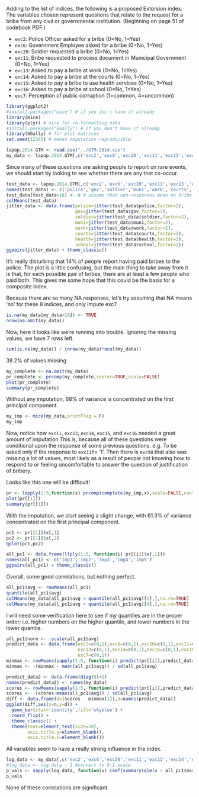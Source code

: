 Adding to the list of indices, the following is a proposed Extorsion index. The variables chosen represent questions that relate to the request for a bribe from any civil or governmental institution. (Beginning on page 51 of codebook PDF.)

* `exc2`: Police Officer asked for a bribe (0=No, 1=Yes)
* `exc6`: Government Employee asked for a bribe (0=No, 1=Yes)
* `exc20`: Soldier requested a bribe (0=No, 1=Yes)
* `exc11`: Bribe requested to process document in Municipal Government (0=No, 1=Yes)
* `exc13`: Asked to pay a bribe at work (0=No, 1=Yes)
* `exc14`: Asked to pay a bribe at the courts (0=No, 1=Yes)
* `exc15`: Asked to pay a bribe to use health services (0=No, 1=Yes)
* `exc16`: Asked to pay a bribe at school (0=No, 1=Yes)
* `exc7`: Perception of public corruption (1=common, 4=uncommon)

```r
library(ggplot2)
#install.packages("mice") # if you don't have it already
library(mice)
library(plyr) # nice for re-formatting data
#install.packages("GGally") # if you don't have it already
library(GGally) # for plot matrices
set.seed(12345) # makes imputation reproducible
```

```r
lapop.2014.GTM <- read.csv("../GTM-2014.csv")
my_data <- lapop.2014.GTM[,c('exc2','exc6','exc20','exc11','exc13','exc14','exc15','exc16','exc7')]
```

Since many of these questions are asking people to report on rare events, we should start by looking to see whether there are any that co-occur.

```r
test_data <- lapop.2014.GTM[,c('exc2','exc6','exc20','exc11','exc13','exc14','exc15','exc16')]
names(test_data) <- c('police','gov','soldier','muni','work','courts','health','school')
test_data[test_data>16] <- 0 # assume that non-responses mean no bribe paid
colMeans(test_data)
jitter_data <- data.frame(police=jitter(test_data$police,factor=2),
                          gov=jitter(test_data$gov,factor=2),
                          soldier=jitter(test_data$soldier,factor=2),
                          muni=jitter(test_data$muni,factor=2),
                          work=jitter(test_data$work,factor=2),
                          courts=jitter(test_data$courts,factor=2),
                          health=jitter(test_data$health,factor=2),
                          school=jitter(test_data$school,factor=2))
ggpairs(jitter_data) + theme_classic()
```

It's really disturbing that 14% of people report having paid bribes to the police. The plot is a little confusing, but the main thing to take away from it is that, for each possible pair of bribes, there are at least a few people who paid both. This gives me some hope that this could be the basis for a composite index. 

Because there are so many NA responses, let's try assuming that NA means 'no' for these 8 indices, and only impute exc7.

```r
is.na(my_data[my_data>16]) <- TRUE
nrow(na.omit(my_data))
```
Now, here it looks like we're running into trouble. Ignoring the missing values, we have 7 rows left. 

```r
sum(is.na(my_data)) / (nrow(my_data)*ncol(my_data))
```
38.2% of values missing

```r
my_complete <- na.omit(my_data)
pr_complete <- prcomp(my_complete,center=TRUE,scale=FALSE)
plot(pr_complete)
summary(pr_complete)
```
Without any imputation, 68% of variance is concentrated on the first principal component.

```r
my_imp <- mice(my_data,printFlag = F) 
my_imp
```
Now, notice how `exc11`, `exc13`, `exc14`, `exc15`, and `exc16` needed a great amount of imputation This is, because all of these questions were conditional upon the response of some previous questions. e.g. To be asked only if the response to `exc11f`= '1'. Then there is `exc98` that also was missing a lot of values, most likely as a result of people not knowing how to respond to or feeling uncomfortable to answer the question of justification of bribery.

Looks like this one will be difficult!

```r
pr <- lapply(1:5,function(x) prcomp(complete(my_imp,x),scale=FALSE,center=TRUE))
plot(pr[[1]])
summary(pr[[1]])
```
With the imputation, we start seeing a slight change, with 61.3% of variance concentrated on the first principal component.

```r
pc1 <- pr[[1]]$x[,1]
pc2 <- pr[[1]]$x[,2]
qplot(pc1,pc2)
```

```r
all_pc1 <- data.frame(llply(1:5, function(i) pr[[i]]$x[,1]))
names(all_pc1) <- c('imp1','imp2','imp3','imp4','imp5')
ggpairs(all_pc1) + theme_classic()
```
Overall, some good correlations, but nothing perfect.

```r
all_pc1$avg <- rowMeans(all_pc1)
quantile(all_pc1$avg)
colMeans(my_data[all_pc1$avg < quantile(all_pc1$avg)[2],],na.rm=TRUE)
colMeans(my_data[all_pc1$avg > quantile(all_pc1$avg)[4],],na.rm=TRUE)
```
I will need some verification here to see if my quantiles are in the proper order; i.e. higher numbers on the higher quantile, and lower numbers in the lower quantile.

```r
all_pc1$norm <- -scale(all_pc1$avg) 
predict_data <- data.frame(exc2=c(0,1),exc6=c(0,1),exc20=c(0,1),exc11=c(0,1),
                           exc13=c(0,1),exc14=c(0,1),exc15=c(0,1),exc16=c(0,1),
                           exc7=c(0,1))
minmax <- rowMeans(sapply(1:5, function(i) predict(pr[[i]],predict_data)[,1]))
minmax <- -(minmax - mean(all_pc1$avg)) / sd(all_pc1$avg)  

predict_data2 <- data.frame(diag(9)+1)
names(predict_data2) <- names(my_data)
scores <- rowMeans(sapply(1:5, function(i) predict(pr[[i]],predict_data2)[,1]))
scores <- -(scores-mean(all_pc1$avg)) / sd(all_pc1$avg) 
diff <- data.frame(d=(scores - minmax[1]),n=names(predict_data))
ggplot(diff,aes(x=n,y=d)) +
  geom_bar(stat='identity',fill='skyblue') +
  coord_flip() +
  theme_classic() +
  theme(text=element_text(size=20),
        axis.title.y=element_blank(),
        axis.title.x=element_blank())
```
All variables seem to have a really strong influence in the index.

```r
log_data <- my_data[,c('exc2','exc6','exc20','exc11','exc13','exc14','exc15','exc16')]
#log_data <- log_data - 1 #convert to 0-1 scale
p_vals <- sapply(log_data, function(x) coef(summary(glm(x ~ all_pc1$norm,family=binomial(logit))))[2,4])
p_vals
```

None of these correlations are significant.


